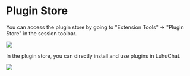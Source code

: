# Plugin Store

You can access the plugin store by going to "Extension Tools" -> "Plugin Store" in the session toolbar.

![](https://github.com/lobehub/lobe-chat/assets/28616219/ab4e60d0-1293-49ac-8798-cb29b3b789e6)

In the plugin store, you can directly install and use plugins in LuhuChat.

![](https://github.com/lobehub/lobe-chat/assets/28616219/d7a5d821-116f-4be6-8a1a-38d81a5ea0ea)

